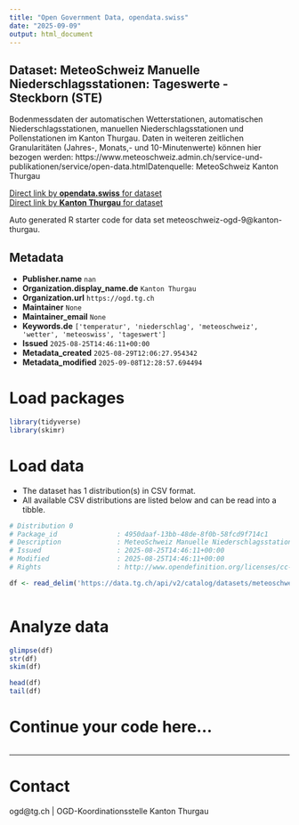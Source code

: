 ```yaml
---
title: "Open Government Data, opendata.swiss"
date: "2025-09-09"
output: html_document
---
```


## Dataset: MeteoSchweiz Manuelle Niederschlagsstationen: Tageswerte - Steckborn (STE)

Bodenmessdaten der automatischen Wetterstationen, automatischen Niederschlagsstationen, manuellen Niederschlagsstationen und Pollenstationen im Kanton Thurgau. Daten in weiteren zeitlichen Granularitäten (Jahres-, Monats,- und 10-Minutenwerte) können hier bezogen werden: https://www.meteoschweiz.admin.ch/service-und-publikationen/service/open-data.htmlDatenquelle: MeteoSchweiz Kanton Thurgau

[Direct link by **opendata.swiss** for dataset](https://opendata.swiss/de/dataset/meteoschweiz-manuelle-niederschlagsstationen-tageswerte-steckborn-ste)<br>
[Direct link by **Kanton Thurgau** for dataset](https://data.tg.ch/explore/dataset/meteoschweiz-ogd-9/)

Auto generated R starter code for data set meteoschweiz-ogd-9@kanton-thurgau.

## Metadata

- **Publisher.name** `nan`
- **Organization.display_name.de** `Kanton Thurgau`
- **Organization.url** `https://ogd.tg.ch`
- **Maintainer** `None`
- **Maintainer_email** `None`
- **Keywords.de** `['temperatur', 'niederschlag', 'meteoschweiz', 'wetter', 'meteoswiss', 'tageswert']`
- **Issued** `2025-08-25T14:46:11+00:00`
- **Metadata_created** `2025-08-29T12:06:27.954342`
- **Metadata_modified** `2025-09-08T12:28:57.694494`


# Load packages

```r

library(tidyverse)
library(skimr)

```

# Load data

-   The dataset has 1 distribution(s) in CSV format.
-   All available CSV distributions are listed below and can be read into a tibble.

```r

# Distribution 0
# Package_id               : 4950daaf-13bb-48de-8f0b-58fcd9f714c1
# Description              : MeteoSchweiz Manuelle Niederschlagsstationen: Tageswerte - Steckborn (STE) (csv)
# Issued                   : 2025-08-25T14:46:11+00:00
# Modified                 : 2025-08-25T14:46:11+00:00
# Rights                   : http://www.opendefinition.org/licenses/cc-by/

df <- read_delim('https://data.tg.ch/api/v2/catalog/datasets/meteoschweiz-ogd-9/exports/csv?use_labels=true')



```

# Analyze data

```r

glimpse(df)
str(df)
skim(df)

head(df)
tail(df)

```

# Continue your code here...

```r

```

------------------------------------------------------------------------

# Contact

ogd@tg.ch | OGD-Koordinationsstelle Kanton Thurgau
